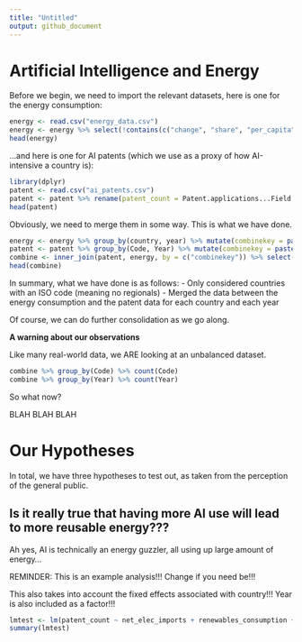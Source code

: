 ```yaml
---
title: "Untitled"
output: github_document
---
```


# Artificial Intelligence and Energy

Before we begin, we need to import the relevant datasets, here is one for the energy consumption:
```r
energy <- read.csv("energy_data.csv")
energy <- energy %>% select(!contains(c("change", "share", "per_capita"), ignore.case = FALSE)) %>% filter(iso_code != "")
head(energy)
```

...and here is one for AI patents (which we use as a proxy of how AI-intensive a country is):

```r
library(dplyr)
patent <- read.csv("ai_patents.csv")
patent <- patent %>% rename(patent_count = Patent.applications...Field..All)
head(patent)
```

Obviously, we need to merge them in some way. This is what we have done.

```r
energy <- energy %>% group_by(country, year) %>% mutate(combinekey = paste(iso_code,toString(year)))
patent <- patent %>% group_by(Code, Year) %>% mutate(combinekey = paste(Code,toString(Year)))
combine <- inner_join(patent, energy, by = c("combinekey")) %>% select(-Year, -iso_code, -country, -combinekey)
head(combine)
```

In summary, what we have done is as follows:
- Only considered countries with an ISO code (meaning no regionals)
- Merged the data between the energy consumption and the patent data for each country and each year

Of course, we can do further consolidation as we go along.

**A warning about our observations**

Like many real-world data, we ARE looking at an unbalanced dataset.

```r
combine %>% group_by(Code) %>% count(Code)
combine %>% group_by(Year) %>% count(Year)
```

So what now?

BLAH BLAH BLAH

# Our Hypotheses

In total, we have three hypotheses to test out, as taken from the perception of the general public.

## Is it really true that having more AI use will lead to more reusable energy???

Ah yes, AI is technically an energy guzzler, all using up large amount of energy...

REMINDER: This is an example analysis!!! Change if you need be!!!

This also takes into account the fixed effects associated with country!!! Year is also included as a factor!!!
```r
lmtest <- lm(patent_count ~ net_elec_imports + renewables_consumption + population + gdp + factor(year) + factor(Entity), combine)
summary(lmtest)
```
